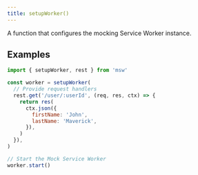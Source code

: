 ```yaml
---
title: setupWorker()
---
```


A function that configures the mocking Service Worker instance.

## Examples

```js showLineNumbers
import { setupWorker, rest } from 'msw'

const worker = setupWorker(
  // Provide request handlers
  rest.get('/user/:userId', (req, res, ctx) => {
    return res(
      ctx.json({
        firstName: 'John',
        lastName: 'Maverick',
      }),
    )
  }),
)

// Start the Mock Service Worker
worker.start()
```
